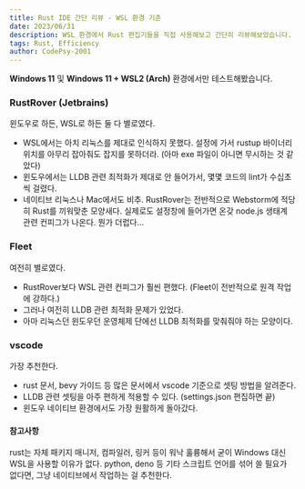 ```yaml
---
title: Rust IDE 간단 리뷰 - WSL 환경 기준
date: 2023/06/31
description: WSL 환경에서 Rust 편집기들을 직접 사용해보고 간단히 리뷰해보았습니다.
tags: Rust, Efficiency
author: CodePsy-2001
---
```


**Windows 11** 및 **Windows 11 + WSL2 (Arch)** 환경에서만 테스트해봤습니다.

### RustRover (Jetbrains)
윈도우로 하든, WSL로 하든 둘 다 별로였다.
- WSL에서는 아치 리눅스를 제대로 인식하지 못했다. 설정에 가서 rustup 바이너리 위치를 아무리 잡아줘도 잡지를 못하더라. (아마 exe 파일이 아니면 무시하는 것 같았다)
- 윈도우에서는 LLDB 관련 최적화가 제대로 안 들어가서, 몇몇 코드의 lint가 수십초씩 걸렸다.
- 네이티브 리눅스나 Mac에서도 비추. RustRover는 전반적으로 Webstorm에 적당히 Rust를 끼워맞춘 모양새다. 실제로도 설정창에 들어가면 온갖 node.js 생태계 관련 컨피그가 나온다. 뭔가 더럽다...

### Fleet
여전히 별로였다.
- RustRover보다 WSL 관련 컨피그가 훨씬 편했다. (Fleet이 전반적으로 원격 작업에 강하다.)
- 그러나 여전히 LLDB 관련 최적화 문제가 있었다.
- 아마 리눅스던 윈도우던 운영체제 단에선 LLDB 최적화를 맞춰줘야 하는 모양이다.

### vscode
가장 추천한다.
- rust 문서, bevy 가이드 등 많은 문서에서 vscode 기준으로 셋팅 방법을 알려준다.
- LLDB 관련 셋팅을 아주 편하게 적용할 수 있다. (settings.json 편집하면 끝)
- 윈도우 네이티브 환경에서도 가장 원활하게 돌아갔다.

#### 참고사항
rust는 자체 패키지 매니저, 컴파일러, 링커 등이 워낙 훌륭해서 굳이 Windows 대신 WSL을 사용할 이유가 없다. python, deno 등 기타 스크립트 언어를 섞어 쓸 필요가 없다면, 그냥 네이티브에서 작업하는 걸 추천한다.

